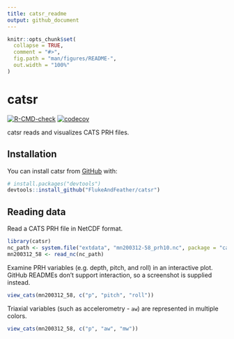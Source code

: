```yaml
---
title: catsr_readme
output: github_document
---
```


<!-- README.md is generated from README.Rmd. Please edit that file -->

```r
knitr::opts_chunk$set(
  collapse = TRUE,
  comment = "#>",
  fig.path = "man/figures/README-",
  out.width = "100%"
)
```

# catsr

<!-- badges: start -->
[![R-CMD-check](https://github.com/FlukeAndFeather/catsr/workflows/R-CMD-check/badge.svg)](https://github.com/FlukeAndFeather/catsr/actions)
[![codecov](https://codecov.io/gh/FlukeAndFeather/catsr/branch/master/graph/badge.svg?token=006B4PEFI0)](https://codecov.io/gh/FlukeAndFeather/catsr)
<!-- badges: end -->

catsr reads and visualizes CATS PRH files.

## Installation

You can install catsr from [GitHub](https://github.com/) with:

``` r
# install.packages("devtools")
devtools::install_github("FlukeAndFeather/catsr")
```

## Reading data

Read a CATS PRH file in NetCDF format.

```r
library(catsr)
nc_path <- system.file("extdata", "mn200312-58_prh10.nc", package = "catsr")
mn200312_58 <- read_nc(nc_path)
```

Examine PRH variables (e.g. depth, pitch, and roll) in an interactive plot. GitHub READMEs don't support interaction, so a screenshot is supplied instead.

```r
view_cats(mn200312_58, c("p", "pitch", "roll"))
```

Triaxial variables (such as accelerometry - `aw`) are represented in multiple colors.

```r
view_cats(mn200312_58, c("p", "aw", "mw"))
```

